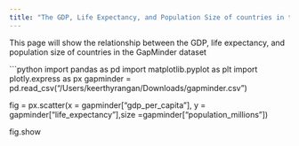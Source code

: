 ```yaml
---
title: "The GDP, Life Expectancy, and Population Size of countries in the GapMinder dataset"
---
```


This page will show the relationship between the GDP,  life expectancy, and population size of countries in the GapMinder dataset

```python

import pandas as pd
import matplotlib.pyplot as plt
import plotly.express as px
gapminder = pd.read_csv("/Users/keerthyrangan/Downloads/gapminder.csv")

fig = px.scatter(x = gapminder["gdp_per_capita"], y = gapminder["life_expectancy"],size =gapminder["population_millions"])

fig.show